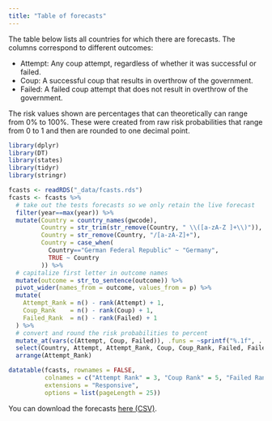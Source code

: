 ```yaml
---
title: "Table of forecasts"
---
```


The table below lists all countries for which there are forecasts. The columns correspond to different outcomes:

- Attempt: Any coup attempt, regardless of whether it was successful or failed. 
- Coup: A successful coup that results in overthrow of the government.
- Failed: A failed coup attempt that does not result in overthrow of the government.

The risk values shown are percentages that can theoretically can range from 0% to 100%. These were created from raw risk probabilities that range from 0 to 1 and then are rounded to one decimal point. 

```r
library(dplyr)
library(DT)
library(states)
library(tidyr)
library(stringr)
```


```r
fcasts <- readRDS("_data/fcasts.rds") 
fcasts <- fcasts %>%
  # take out the tests forecasts so we only retain the live forecast
  filter(year==max(year)) %>% 
  mutate(Country = country_names(gwcode),
         Country = str_trim(str_remove(Country, " \\([a-zA-Z ]+\\)")),
         Country = str_remove(Country, "/[a-zA-Z]+"),
         Country = case_when(
           Country=="German Federal Republic" ~ "Germany",
           TRUE ~ Country
         )) %>%
  # capitalize first letter in outcome names
  mutate(outcome = str_to_sentence(outcome)) %>%
  pivot_wider(names_from = outcome, values_from = p) %>%
  mutate(
    Attempt_Rank = n() - rank(Attempt) + 1,
    Coup_Rank    = n() - rank(Coup) + 1,
    Failed_Rank  = n() - rank(Failed) + 1
  ) %>%
  # convert and round the risk probabilities to percent
  mutate_at(vars(c(Attempt, Coup, Failed)), .funs = ~sprintf("%.1f", . * 100)) %>%
  select(Country, Attempt, Attempt_Rank, Coup, Coup_Rank, Failed, Failed_Rank) %>%
  arrange(Attempt_Rank)

datatable(fcasts, rownames = FALSE, 
          colnames = c("Attempt Rank" = 3, "Coup Rank" = 5, "Failed Rank" = 7),
          extensions = "Responsive",
          options = list(pageLength = 25))
```

You can download the forecasts [here (CSV)](https://raw.githubusercontent.com/andybega/forecaster2/master/forecasts/coup-2020.csv).
